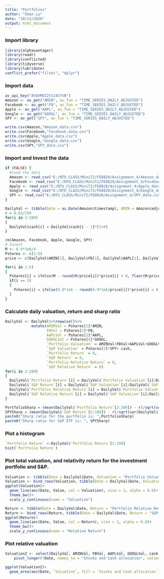 ```yaml
---
title: "Portfolios"
author: "Shen Lu"
date: "10/12/2020"
output: html_document
---
```

### Import library
```r
library(alphavantager)
library(readr)
library(conflicted)
library(tidyverse)
library(lubridate)
conflict_prefer("filter", "dplyr")
```

### Import data
```r
av_api_key("AYQYMDI2Y114CYVB")
Amazon <- av_get("AMZN", av_fun = "TIME_SERIES_DAILY_ADJUSTED")
Facebook <- av_get("FB", av_fun = "TIME_SERIES_DAILY_ADJUSTED")
Apple <- av_get("AAPL", av_fun = "TIME_SERIES_DAILY_ADJUSTED")
Google <- av_get("GOOGL", av_fun = "TIME_SERIES_DAILY_ADJUSTED")
SPY <- av_get("SPY", av_fun = "TIME_SERIES_DAILY_ADJUSTED")

write.csv(Amazon,"Amazon_data.csv")
write.csv(Facebook,"Facebook_data.csv")
write.csv(Apple,"Apple_data.csv")
write.csv(Google,"Google_data.csv")
write.csv(SPY,"SPY_data.csv")
```

### Import and Invest the data
```r
if (FALSE) {
  #load the data
  Amazon <- read_csv("E:/NTU_CLASS/MiniT2/FE8828/Assignment_4/Amazon_data.csv")%>%select(timestamp, adjusted_close)
  Facebook <- read_csv("E:/NTU_CLASS/MiniT2/FE8828/Assignment_4/Facebook_data.csv")%>%select(adjusted_close)
  Apple <- read_csv("E:/NTU_CLASS/MiniT2/FE8828/Assignment_4/Apple_data.csv")%>%select(adjusted_close)
  Google <- read_csv("E:/NTU_CLASS/MiniT2/FE8828/Assignment_4/Google_data.csv")%>%select(adjusted_close)
  SPY <- read_csv("E:/NTU_CLASS/MiniT2/FE8828/Assignment_4/SPY_data.csv")%>%select(adjusted_close)
}

DailyVal <- tibble(Date = as.Date(Amazon$timestamp), AMZN = Amazon$adjusted_close, FB = Facebook$adjusted_close, AAPL = Apple$adjusted_close, GOOGL = Google$adjusted_close, SPY = SPY$adjusted_close, cash = 0.1*1e6)
r = 0.01/250
for(i in 2:100)
{
  DailyVal$cash[i] = DailyVal$cash[i - 1]*(1+r)
}

rm(Amazon, Facebook, Apple, Google, SPY)
# Invest
M <- 0.9*1e6/4
Pshares <- c(1:5)
price <- c(DailyVal$AMZN[1], DailyVal$FB[1], DailyVal$AAPL[1], DailyVal$GOOGL[1], DailyVal$SPY[1])

for(i in 1:5)
{
  Pshares[i] = ifelse(M - round(M/price[i])*price[i] < 0, floor(M/price[i]), round(M/price[i]))
  if(i == 5)
  {
    Pshares[i] = ifelse(0.9*1e6 - round(0.9*1e6/price[i])*price[i] < 0, floor(0.9*1e6/price[i]), round(0.9*1e6/price[i]))
  }
}
```

### Calculate daily valuation, return and sharp ratio
```r
DailyVal <- DailyVal%>%rowwise()%>%
            mutate(AMZNVal = Pshares[1]*AMZN,
                   FBVal = Pshares[2]*FB,
                   AAPLVal = Pshares[3]*AAPL,
                   GOOGLVal = Pshares[4]*GOOGL,
                   `Portfolio Valuation` = AMZNVal+FBVal+AAPLVal+GOOGLVal+cash,
                   `S&P Valuation` = Pshares[5]*SPY+ cash,
                   `Portfolio Return` = 0,
                   `S&P Return` = 0,
                   `Portfolio Relative Return` = 0,
                   `S&P Relative Return` = 0)
for(i in 2:100)
{
  DailyVal$`Portfolio Return`[i] = DailyVal$`Portfolio Valuation`[i]/DailyVal$`Portfolio Valuation`[i - 1] - 1
  DailyVal$`S&P Return`[i] = DailyVal$`S&P Valuation`[i]/DailyVal$`S&P Valuation`[i - 1] - 1
  DailyVal$`Portfolio Relative Return`[i] = DailyVal$`Portfolio Valuation`[i]/DailyVal$`Portfolio Valuation`[1] - 1
  DailyVal$`S&P Relative Return`[i] = DailyVal$`S&P Valuation`[i]/DailyVal$`S&P Valuation`[1] - 1
}

PortfolioSharp = (mean(DailyVal$`Portfolio Return`[2:100]) - r)/sqrt(var(DailyVal$`Portfolio Return`[2:100]))
SPYSharp = (mean(DailyVal$`S&P Return`[2:100]) - r)/sqrt(var(DailyVal$`S&P Return`[2:100]))
paste0("Sharp ratio for the portfolio is: ",PortfolioSharp)
paste0("Sharp ratio for S&P ETF is: ", SPYSharp)
```

### Plot a histogram
```r
`Portfolio Return` <-DailyVal$`Portfolio Return`[2:100]
hist(`Portfolio Return`)
```
### Plot total valuation, and relativity return for the investment portfolio and S&P.
```r
Valuation <- tibble(Date = DailyVal$Date, Valuation = "Portfolio Valuation", Value = DailyVal$`Portfolio Valuation`)
Valuation <- bind_rows(Valuation, tibble(Date = DailyVal$Date, Valuation = "S&P Valuation", Value = DailyVal$`S&P Valuation`))
ggplot(Valuation)+
  geom_line(aes(Date, Value, col = Valuation), size = 1, alpha = 0.8)+
  theme_bw()+
  scale_y_continuous(name = "Valuation")

Return <- tibble(Date = DailyVal$Date, Return = "Portfolio Relative Return", Value = DailyVal$`Portfolio Relative Return`)
Return <- bind_rows(Return, tibble(Date = DailyVal$Date, Return = "S&P Relative Return", Value = DailyVal$`S&P Relative Return`))
ggplot(Return)+
  geom_line(aes(Date, Value, col = Return), size = 1, alpha = 0.8)+
  theme_bw()+
  scale_y_continuous(name = "Relative Return")

```

### Plot relative valuation
```r

Valuation2 <- select(DailyVal, AMZNVal, FBVal, AAPLVal, GOOGLVal, cash, Date)%>%
    pivot_longer(!Date, names_to = "Stocks and Cash allocation", values_to = "Valuation")

ggplot(Valuation2)+
  geom_area(aes(Date, `Valuation`, fill = `Stocks and Cash allocation`), alpha = 0.8, position = 'fill')
```